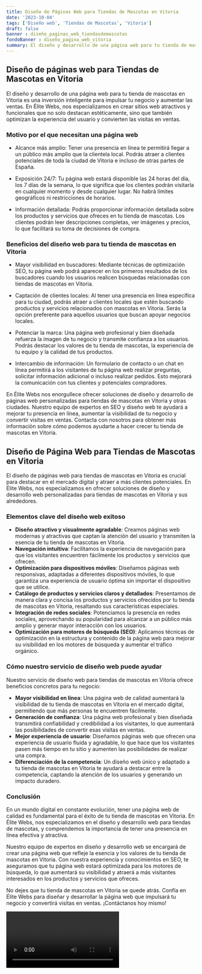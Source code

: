 ```yaml
---
title: Diseño de Páginas Web para Tiendas de Mascotas en Vitoria
date: '2023-10-04'
tags: ['Diseño web', 'Tiendas de Mascotas', 'Vitoria']
draft: false
banner : diseño_paginas_web_tiendasdemascotas
fondoBanner : diseño_pagina_web_vitoria
summary: El diseño y desarrollo de una página web para tu tienda de mascotas en Vitoria es una inversión inteligente para impulsar tu negocio y aumentar las ventas. En Élite Webs, nos especializamos en crear sitios web atractivos y funcionales que no solo destacan estéticamente, sino que también optimizan la experiencia del usuario y convierten las visitas en ventas.
---
```


## Diseño de páginas web para Tiendas de Mascotas en Vitoria

El diseño y desarrollo de una página web para tu tienda de mascotas en Vitoria es una inversión inteligente para impulsar tu negocio y aumentar las ventas. En Élite Webs, nos especializamos en crear sitios web atractivos y funcionales que no solo destacan estéticamente, sino que también optimizan la experiencia del usuario y convierten las visitas en ventas.

### Motivo por el que necesitan una página web

- Alcance más amplio: Tener una presencia en línea te permitirá llegar a un público más amplio que la clientela local. Podrás atraer a clientes potenciales de toda la ciudad de Vitoria e incluso de otras partes de España.

- Exposición 24/7: Tu página web estará disponible las 24 horas del día, los 7 días de la semana, lo que significa que los clientes podrán visitarla en cualquier momento y desde cualquier lugar. No habrá límites geográficos ni restricciones de horarios.

- Información detallada: Podrás proporcionar información detallada sobre los productos y servicios que ofreces en tu tienda de mascotas. Los clientes podrán leer descripciones completas, ver imágenes y precios, lo que facilitará su toma de decisiones de compra.

### Beneficios del diseño web para tu tienda de mascotas en Vitoria

- Mayor visibilidad en buscadores: Mediante técnicas de optimización SEO, tu página web podrá aparecer en los primeros resultados de los buscadores cuando los usuarios realicen búsquedas relacionadas con tiendas de mascotas en Vitoria.

- Captación de clientes locales: Al tener una presencia en línea específica para tu ciudad, podrás atraer a clientes locales que estén buscando productos y servicios relacionados con mascotas en Vitoria. Serás la opción preferente para aquellos usuarios que buscan apoyar negocios locales.

- Potenciar la marca: Una página web profesional y bien diseñada refuerza la imagen de tu negocio y transmite confianza a los usuarios. Podrás destacar los valores de tu tienda de mascotas, la experiencia de tu equipo y la calidad de tus productos.

- Intercambio de información: Un formulario de contacto o un chat en línea permitirá a los visitantes de tu página web realizar preguntas, solicitar información adicional o incluso realizar pedidos. Esto mejorará la comunicación con tus clientes y potenciales compradores.

En Élite Webs nos enorgullece ofrecer soluciones de diseño y desarrollo de páginas web personalizadas para tiendas de mascotas en Vitoria y otras ciudades. Nuestro equipo de expertos en SEO y diseño web te ayudará a mejorar tu presencia en línea, aumentar la visibilidad de tu negocio y convertir visitas en ventas. Contacta con nosotros para obtener más información sobre cómo podemos ayudarte a hacer crecer tu tienda de mascotas en Vitoria.

<GifSeo />

<Cta />

## Diseño de Página Web para Tiendas de Mascotas en Vitoria

El diseño de páginas web para tiendas de mascotas en Vitoria es crucial para destacar en el mercado digital y atraer a más clientes potenciales. En Élite Webs, nos especializamos en ofrecer soluciones de diseño y desarrollo web personalizadas para tiendas de mascotas en Vitoria y sus alrededores. 

### Elementos clave del diseño web exitoso

- **Diseño atractivo y visualmente agradable**: Creamos páginas web modernas y atractivas que captan la atención del usuario y transmiten la esencia de tu tienda de mascotas en Vitoria.
- **Navegación intuitiva**: Facilitamos la experiencia de navegación para que los visitantes encuentren fácilmente los productos y servicios que ofrecen.
- **Optimización para dispositivos móviles**: Diseñamos páginas web responsivas, adaptadas a diferentes dispositivos móviles, lo que garantiza una experiencia de usuario óptima sin importar el dispositivo que se utilice.
- **Catálogo de productos y servicios claros y detallados**: Presentamos de manera clara y concisa los productos y servicios ofrecidos por tu tienda de mascotas en Vitoria, resaltando sus características especiales.
- **Integración de redes sociales**: Potenciamos la presencia en redes sociales, aprovechando su popularidad para alcanzar a un público más amplio y generar mayor interacción con los usuarios.
- **Optimización para motores de búsqueda (SEO)**: Aplicamos técnicas de optimización en la estructura y contenido de la página web para mejorar su visibilidad en los motores de búsqueda y aumentar el tráfico orgánico. 

### Cómo nuestro servicio de diseño web puede ayudar

Nuestro servicio de diseño web para tiendas de mascotas en Vitoria ofrece beneficios concretos para tu negocio:

- **Mayor visibilidad en línea**: Una página web de calidad aumentará la visibilidad de tu tienda de mascotas en Vitoria en el mercado digital, permitiendo que más personas te encuentren fácilmente.
- **Generación de confianza**: Una página web profesional y bien diseñada transmitirá confiabilidad y credibilidad a los visitantes, lo que aumentará las posibilidades de convertir esas visitas en ventas.
- **Mejor experiencia de usuario**: Diseñamos páginas web que ofrecen una experiencia de usuario fluida y agradable, lo que hace que los visitantes pasen más tiempo en tu sitio y aumenten las posibilidades de realizar una compra.
- **Diferenciación de la competencia**: Un diseño web único y adaptado a tu tienda de mascotas en Vitoria te ayudará a destacar entre la competencia, captando la atención de los usuarios y generando un impacto duradero.

### Conclusión

En un mundo digital en constante evolución, tener una página web de calidad es fundamental para el éxito de tu tienda de mascotas en Vitoria. En Élite Webs, nos especializamos en el diseño y desarrollo web para tiendas de mascotas, y comprendemos la importancia de tener una presencia en línea efectiva y atractiva.

Nuestro equipo de expertos en diseño y desarrollo web se encargará de crear una página web que refleje la esencia y los valores de tu tienda de mascotas en Vitoria. Con nuestra experiencia y conocimientos en SEO, te aseguramos que tu página web estará optimizada para los motores de búsqueda, lo que aumentará su visibilidad y atraerá a más visitantes interesados en los productos y servicios que ofreces.

No dejes que tu tienda de mascotas en Vitoria se quede atrás. Confía en Élite Webs para diseñar y desarrollar la página web que impulsará tu negocio y convertirá visitas en ventas. ¡Contáctanos hoy mismo!

<Video />

<CtaBot job='Tiendas de Mascotas' city='Vitoria'/>

<Gmaps query='Vitoria+españa+maps' />